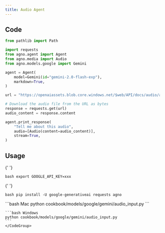 ```yaml
---
title: Audio Agent
---
```


## Code

```python cookbook/models/google/gemini/audio_input.py
from pathlib import Path

import requests
from agno.agent import Agent
from agno.media import Audio
from agno.models.google import Gemini

agent = Agent(
    model=Gemini(id="gemini-2.0-flash-exp"),
    markdown=True,
)

url = "https://openaiassets.blob.core.windows.net/$web/API/docs/audio/alloy.wav"

# Download the audio file from the URL as bytes
response = requests.get(url)
audio_content = response.content

agent.print_response(
    "Tell me about this audio",
    audio=[Audio(content=audio_content)],
    stream=True,
)
```

## Usage

<Steps>
  <Snippet file="create-venv-step.mdx" />

{' '}

<Step title="Set your API key">```bash export GOOGLE_API_KEY=xxx ```</Step>

{' '}

<Step title="Install libraries">```bash pip install -U google-generativeai requests agno ```</Step>

  <Step title="Run Agent">
    <CodeGroup>
    ```bash Mac
    python cookbook/models/google/gemini/audio_input.py
    ```

    ```bash Windows
    python cookbook/models/google/gemini/audio_input.py
    ```
    </CodeGroup>

  </Step>
</Steps>
